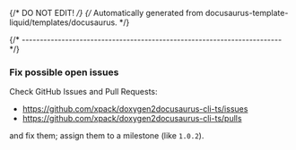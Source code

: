 {/* DO NOT EDIT! */}
{/* Automatically generated from docusaurus-template-liquid/templates/docusaurus. */}

{/* ------------------------------------------------------------------------ */}

### Fix possible open issues

Check GitHub Issues and Pull Requests:

- https://github.com/xpack/doxygen2docusaurus-cli-ts/issues
- https://github.com/xpack/doxygen2docusaurus-cli-ts/pulls

and fix them; assign them to a milestone
(like <code>1.0.2</code>).

